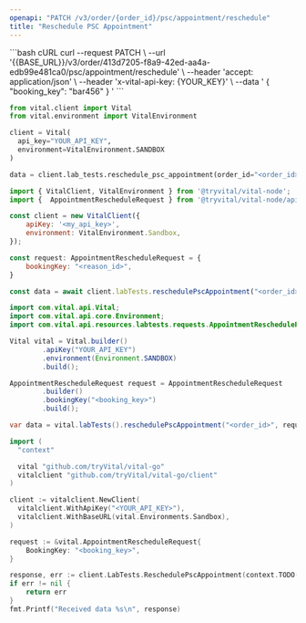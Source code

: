```yaml
---
openapi: "PATCH /v3/order/{order_id}/psc/appointment/reschedule"
title: "Reschedule PSC Appointment"
---
```


<RequestExample>
```bash cURL
curl --request PATCH \
     --url '{{BASE_URL}}/v3/order/413d7205-f8a9-42ed-aa4a-edb99e481ca0/psc/appointment/reschedule' \
     --header 'accept: application/json' \
     --header 'x-vital-api-key: {YOUR_KEY}' \
     --data '
{
    "booking_key": "bar456"
}
'
```

```python Python
from vital.client import Vital
from vital.environment import VitalEnvironment

client = Vital(
  api_key="YOUR_API_KEY",
  environment=VitalEnvironment.SANDBOX
)

data = client.lab_tests.reschedule_psc_appointment(order_id="<order_id>", booking_key="<booking_key>");
```

```javascript Node
import { VitalClient, VitalEnvironment } from '@tryvital/vital-node';
import {  AppointmentRescheduleRequest } from '@tryvital/vital-node/api';

const client = new VitalClient({
    apiKey: '<my_api_key>',
    environment: VitalEnvironment.Sandbox,
});

const request: AppointmentRescheduleRequest = {
    bookingKey: "<reason_id>",
}

const data = await client.labTests.reschedulePscAppointment("<order_id>", request);
```


```java Java
import com.vital.api.Vital;
import com.vital.api.core.Environment;
import com.vital.api.resources.labtests.requests.AppointmentRescheduleRequest;

Vital vital = Vital.builder()
        .apiKey("YOUR_API_KEY")
        .environment(Environment.SANDBOX)
        .build();

AppointmentRescheduleRequest request = AppointmentRescheduleRequest
        .builder()
        .bookingKey("<booking_key>")
        .build();

var data = vital.labTests().reschedulePscAppointment("<order_id>", request);
```

```go Go
import (
  "context"

  vital "github.com/tryVital/vital-go"
  vitalclient "github.com/tryVital/vital-go/client"
)

client := vitalclient.NewClient(
  vitalclient.WithApiKey("<YOUR_API_KEY>"),
  vitalclient.WithBaseURL(vital.Environments.Sandbox),
)

request := &vital.AppointmentRescheduleRequest{
    BookingKey: "<booking_key>",
}

response, err := client.LabTests.ReschedulePscAppointment(context.TODO(), "<order_id>", request)
if err != nil {
    return err
}
fmt.Printf("Received data %s\n", response)
```

</RequestExample>
